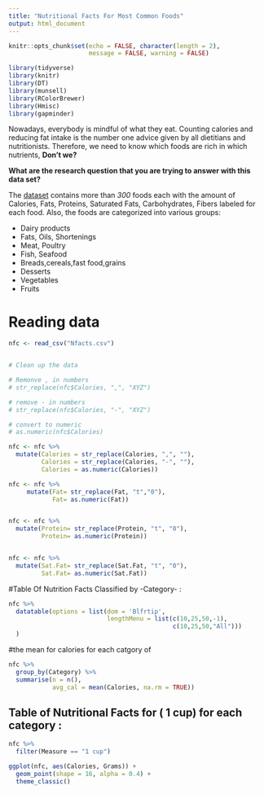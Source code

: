 ```yaml
---
title: "Nutritional Facts For Most Common Foods"
output: html_document
---
```


```r
knitr::opts_chunk$set(echo = FALSE, character(length = 2),
                      message = FALSE, warning = FALSE)

library(tidyverse)
library(knitr)
library(DT)
library(munsell)
library(RColorBrewer)
library(Hmisc)
library(gapminder)
```

Nowadays, everybody is mindful of what they eat. Counting calories and reducing fat intake is the number one advice given by all dietitians and nutritionists. Therefore, we need to know which foods are rich in which nutrients, __Don't we?__

__What are the research question that you are trying to answer with this data set?__

The [dataset](https://www.kaggle.com/niharika41298/nutrition-details-for-most-common-foods) contains more than _300_ foods each with the amount of Calories, Fats, Proteins, Saturated Fats, Carbohydrates, Fibers labeled for each food. Also, the foods are categorized into various groups:

* Dairy products
* Fats, Oils, Shortenings
* Meat, Poultry
* Fish, Seafood
* Breads,cereals,fast food,grains
* Desserts
* Vegetables
* Fruits 

# Reading data

```r
nfc <- read_csv("Nfacts.csv")


# Clean up the data

# Remonve , in numbers
# str_replace(nfc$Calories, ",", "XYZ")

# remove - in numbers
# str_replace(nfc$Calories, "-", "XYZ")

# convert to numeric
# as.numeric(nfc$Calories)

nfc <- nfc %>% 
  mutate(Calories = str_replace(Calories, ",", ""),
         Calories = str_replace(Calories, "-", ""),
         Calories = as.numeric(Calories))

nfc <- nfc %>% 
     mutate(Fat= str_replace(Fat, "t","0"),
            Fat= as.numeric(Fat))


nfc <- nfc %>% 
  mutate(Protein= str_replace(Protein, "t", "0"),
         Protein= as.numeric(Protein))


nfc <- nfc %>% 
  mutate(Sat.Fat= str_replace(Sat.Fat, "t", "0"),
         Sat.Fat= as.numeric(Sat.Fat))

```


#Table Of Nutrition Facts Classified by -Category- :

```r
nfc %>% 
  datatable(options = list(dom = 'Blfrtip',
                           lengthMenu = list(c(10,25,50,-1),
                                             c(10,25,50,"All")))
  )
```

#the mean for calories for each catgory of 

```r
nfc %>% 
  group_by(Category) %>% 
  summarise(n = n(),
            avg_cal = mean(Calories, na.rm = TRUE))
```

## Table of Nutritional Facts for ( 1 cup) for each category :

```r
nfc %>%
  filter(Measure == "1 cup")
```

```r
ggplot(nfc, aes(Calories, Grams)) +
  geom_point(shape = 16, alpha = 0.4) +
  theme_classic()
```